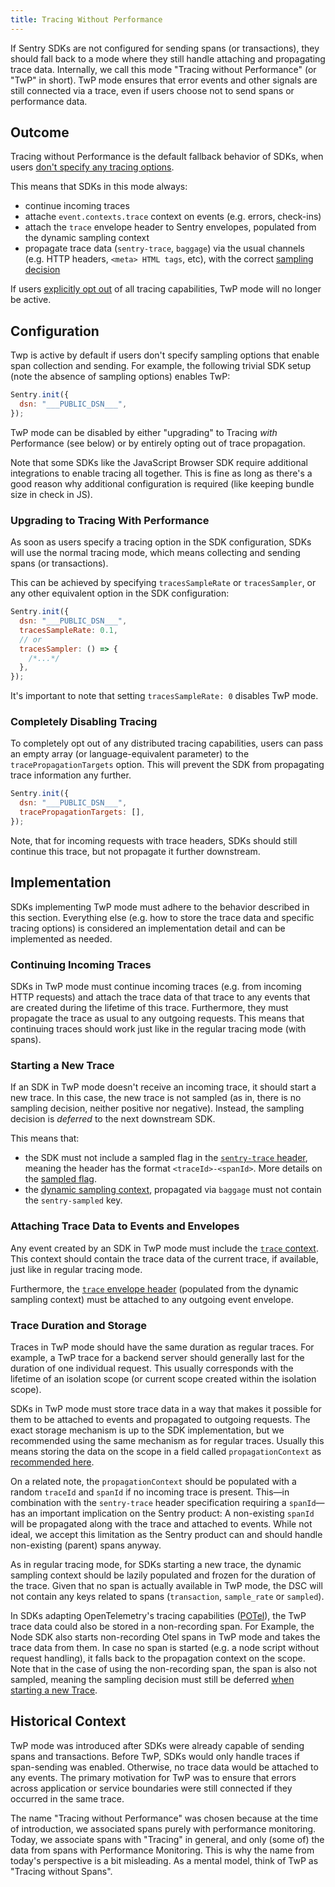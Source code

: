 ```yaml
---
title: Tracing Without Performance
---
```


If Sentry SDKs are not configured for sending spans (or transactions), they should fall back to a mode where they still handle attaching and propagating trace data.
Internally, we call this mode "Tracing without Performance" (or "TwP" in short).
TwP mode ensures that error events and other signals are still connected via a trace, even if users choose not to send spans or performance data.

## Outcome

Tracing without Performance is the default fallback behavior of SDKs, when users [don't specify any tracing options](#configuration).

This means that SDKs in this mode always:

- continue incoming traces
- attache `event.contexts.trace` context on events (e.g. errors, check-ins)
- attach the `trace` envelope header to Sentry envelopes, populated from the dynamic sampling context
- propagate trace data (`sentry-trace`, `baggage`) via the usual channels (e.g. HTTP headers, `<meta> HTML tags`, etc), with the correct [sampling decision](#sampling-decision)

If users [explicitly opt out](#completely-disable-tracing) of all tracing capabilities, TwP mode will no longer be active.

## Configuration

Twp is active by default if users don't specify sampling options that enable span collection and sending.
For example, the following trivial SDK setup (note the absence of sampling options) enables TwP:

```JavaScript
Sentry.init({
  dsn: "___PUBLIC_DSN___",
});
```

TwP mode can be disabled by either "upgrading" to Tracing _with_ Performance (see below) or by entirely opting out of trace propagation.

<Alert>

Note that some SDKs like the JavaScript Browser SDK require additional integrations to enable tracing all together.
This is fine as long as there's a good reason why additional configuration is required (like keeping bundle size in check in JS).

</Alert>

### Upgrading to Tracing With Performance

As soon as users specify a tracing option in the SDK configuration, SDKs will use the normal tracing mode, which means collecting and sending spans (or transactions).

This can be achieved by specifying `tracesSampleRate` or `tracesSampler`, or any other equivalent option in the SDK configuration:

```js
Sentry.init({
  dsn: "___PUBLIC_DSN___",
  tracesSampleRate: 0.1,
  // or
  tracesSampler: () => {
    /*...*/
  },
});
```

It's important to note that setting `tracesSampleRate: 0` disables TwP mode.

### Completely Disabling Tracing

To completely opt out of any distributed tracing capabilities, users can pass an empty array (or language-equivalent parameter) to the `tracePropagationTargets` option. This will prevent the SDK from propagating trace information any further.

```js
Sentry.init({
  dsn: "___PUBLIC_DSN___",
  tracePropagationTargets: [],
});
```

Note, that for incoming requests with trace headers, SDKs should still continue this trace, but not propagate it further downstream.

## Implementation

SDKs implementing TwP mode must adhere to the behavior described in this section.
Everything else (e.g. how to store the trace data and specific tracing options) is considered an implementation detail and can be implemented as needed.

### Continuing Incoming Traces

SDKs in TwP mode must continue incoming traces (e.g. from incoming HTTP requests) and attach the trace data of that trace to any events that are created during the lifetime of this trace.
Furthermore, they must propagate the trace as usual to any outgoing requests.
This means that continuing traces should work just like in the regular tracing mode (with spans).

### Starting a New Trace

If an SDK in TwP mode doesn't receive an incoming trace, it should start a new trace.
In this case, the new trace is not sampled (as in, there is no sampling decision, neither positive nor negative).
Instead, the sampling decision is _deferred_ to the next downstream SDK.

This means that:

- the SDK must not include a sampled flag in the [`sentry-trace` header](../#header-sentry-trace), meaning the header has the format `<traceId>-<spanId>`.
  More details on the [sampled flag](../#the-sampled-value).
- the [dynamic sampling context](https://develop.sentry.dev/sdk/telemetry/traces/dynamic-sampling-context/), propagated via `baggage` must not contain the `sentry-sampled` key.

### Attaching Trace Data to Events and Envelopes

Any event created by an SDK in TwP mode must include the [`trace` context](/sdk/event-payloads/contexts/#trace-context).
This context should contain the trace data of the current trace, if available, just like in regular tracing mode.

Furthermore, the [`trace` envelope header](/sdk/telemetry/traces/dynamic-sampling-context/#envelope-header) (populated from the dynamic sampling context) must be attached to any outgoing event envelope.

### Trace Duration and Storage

Traces in TwP mode should have the same duration as regular traces.
For example, a TwP trace for a backend server should generally last for the duration of one individual request.
This usually corresponds with the lifetime of an isolation scope (or current scope created within the isolation scope).

SDKs in TwP mode must store trace data in a way that makes it possible for them to be attached to events and propagated to outgoing requests.
The exact storage mechanism is up to the SDK implementation, but we recommended using the same mechanism as for regular traces.
Usually this means storing the data on the scope in a field called `propagationContext` as [recommended here](/sdk/telemetry/traces/distributed-tracing/).

On a related note, the `propagationContext` should be populated with a random `traceId` and `spanId` if no incoming trace is present.
This—in combination with the `sentry-trace` header specification requiring a `spanId`—has an important implication on the Sentry product:
A non-existing `spanId` will be propagated along with the trace and attached to events.
While not ideal, we accept this limitation as the Sentry product can and should handle non-existing (parent) spans anyway.

As in regular tracing mode, for SDKs starting a new trace, the dynamic sampling context should be lazily populated and frozen for the duration of the trace.
Given that no span is actually available in TwP mode, the DSC will not contain any keys related to spans (`transaction`, `sample_rate` or `sampled`).

In SDKs adapting OpenTelemetry's tracing capabilities ([POTel](/sdk/hub_and_scope_refactoring/#f-use-otel-for-performance-instrumentation-potel)), the TwP trace data could also be stored in a non-recording span.
For Example, the Node SDK also starts non-recording Otel spans in TwP mode and takes the trace data from them. In case no span is started (e.g. a node script without request handling), it falls back to the propagation context on the scope.
Note that in the case of using the non-recording span, the span is also not sampled, meaning the sampling decision must still be deferred [when starting a new Trace](#starting-a-new-trace).

## Historical Context

TwP mode was introduced after SDKs were already capable of sending spans and transactions. Before TwP, SDKs would only handle traces if span-sending was enabled. Otherwise, no trace data would be attached to any events.
The primary motivation for TwP was to ensure that errors across application or service boundaries were still connected if they occurred in the same trace.

The name "Tracing without Performance" was chosen because at the time of introduction, we associated spans purely with performance monitoring.
Today, we associate spans with "Tracing" in general, and only (some of) the data from spans with Performance Monitoring.
This is why the name from today's perspective is a bit misleading.
As a mental model, think of TwP as "Tracing without Spans".
